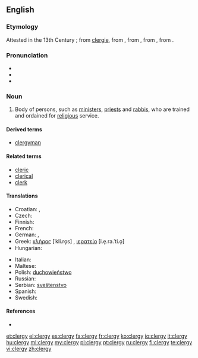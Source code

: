==English==

===Etymology===
Attested in the 13th Century {{C.E.}}; from [[clergie]], from {{etyl|fro|en}} {{term|sc=polytonic|clergié||learned men|lang=fro}}, from {{etyl|lat|en}} {{term|sc=polytonic|clericatus||lang=lat}}, from {{etyl|la|en}} {{term|sc=polytonic|clericus||one ordained for religious services|lang=la}}, from {{etyl|grc|en}} {{term|κληρικός|sc=polytonic|tr=klērikos||of the clergy|lang=grc}}.

===Pronunciation===
* {{IPA|/ˈklɜːrdʒi/}}
* {{audio|en-us-clergy.ogg|Audio (US)}}
* {{rhymes|ɜː(r)dʒi}}

===Noun===
{{en-noun|clerg|ies}}

# Body of persons, such as [[minister]]s, [[priest]]s and [[rabbi]]s, who are trained and ordained for [[religious]] service.

====Derived terms====
* [[clergyman]]

====Related terms====
* [[cleric]]
* [[clerical]]
* [[clerk]]

====Translations====
{{trans-top|people trained to officiate at religious ceremonies and services}}
* Croatian: {{t-|hr|kler|m|alt=klȇr}}, {{t|hr|svećenstvo|n|alt=svèćenstvo}}
* Czech: {{t-|cs|duchovenstvo|n}}
* Finnish: {{t-|fi|papisto}}
* French: {{t+|fr|clergé}}
* German: {{t-|de|Geistlichkeit|f}}, {{t+|de|Klerus|m}}
* Greek: [[κλήρος]] [ˈkli.ro̞s] {{m}}, [[ιερατείο]] [i.e̞.ra.ˈti.o̞] {{n}}
* Hungarian: {{t|hu|papság}}
{{trans-mid}}
* Italian: {{t+|it|clero|m}}
* Maltese: {{t|mt|kleru|xs=Maltese}}
* Polish: [[duchowieństwo]] {{n}}
* Russian: {{t|ru|духовенство|n|tr=duxov'énstvo}}
* Serbian: [[sveštenstvo]] {{n}}
* Spanish: {{t-|es|clero|m}}
* Swedish: {{t|sv|prästerskap}}
{{trans-bottom}}

====References====
* {{R:Online Etymology Dictionary}}

[[et:clergy]]
[[el:clergy]]
[[es:clergy]]
[[fa:clergy]]
[[fr:clergy]]
[[ko:clergy]]
[[io:clergy]]
[[it:clergy]]
[[hu:clergy]]
[[ml:clergy]]
[[my:clergy]]
[[pl:clergy]]
[[pt:clergy]]
[[ru:clergy]]
[[fi:clergy]]
[[te:clergy]]
[[vi:clergy]]
[[zh:clergy]]